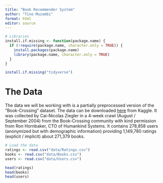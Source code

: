 ```yaml
---
title: "Book Recommender System"
author: "Tino Muzambi"
format: html
editor: source
---
```


```r
# Libraries
install.if.missing <- function(package.name) {
  if (!require(package.name, character.only = TRUE)) {
    install.packages(package.name)
    library(package.name, character.only = TRUE)
  }
}

install.if.missing("tidyverse")
```

# The Data
The data we will be working with is a partially preprocessed version of the ”Book-Crossing” dataset. The data can be downloaded [here](https://www.kaggle.com/datasets/arashnic/book-recommendation-dataset/) from Kaggle. It was collected by Cai-Nicolas Ziegler in a 4-week crawl (August / September 2004) from the Book-Crossing community with kind permission from Ron Hornbaker, CTO of Humankind Systems. It contains 278,858 users (anonymized but with demographic information) providing 1,149,780 ratings (explicit / implicit) about 271,379 books.

```r
# Load the data
ratings <- read.csv("data/Ratings.csv")
books <- read.csv("data/Books.csv")
users <- read.csv("data/Users.csv")

head(ratings)
head(books)
head(users)
```


